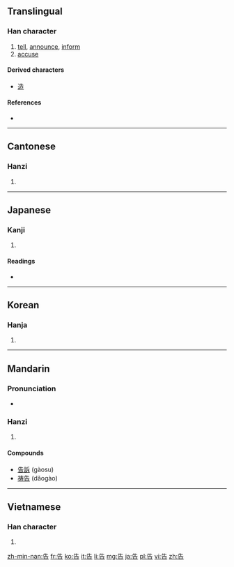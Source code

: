 {{also|吿|吉}}
==Translingual==

===Han character===
{{Han char|rn=30|rad=口|as=04|sn=7|four=2460<sub>1</sub>|canj=竹土口 (HGR)|ids=⿱[[牛|⺧]][[口]]}}

# [[tell]], [[announce]], [[inform]]
# [[accuse]]

====Derived characters====
* [[造]]

====References====
* {{Han ref|kx=0181.191|dkj=03381|dj=0398.040|hdz=10589.120|uh=544A|ud=21578|bh=A769|bd=42857}}

----

==Cantonese==

===Hanzi===
{{yue-hanzi|jyut=[[gou3]], [[guk1]]|y=gou3, guk1}}

# {{defn|lang=yue|sort=口04}}

----

==Japanese==

===Kanji===
{{ja-kanji|grade=4|rs=口04}}

# {{defn|lang=ja|sort=口04}}

====Readings====
* {{ja-readings|on=[[こく]] (koku), [[こう]] (kō)|kun=[[つ]]げる (tsugeru)}}

----

==Korean==

===Hanja===
{{ko-hanja|hangeul=[[고]], [[곡]]|rv=go, gok|mr=ko, kok}}

# {{defn|lang=ko|sort=口04}}

----

==Mandarin==

===Pronunciation===
* {{audio|Zh-gào.ogg|Audio}}

===Hanzi===
{{cmn-hanzi|pin=[[gào]] ([[gao4]])|wg=kao<sup>4</sup>}}

# {{defn|lang=cmn|sort=口04}}

====Compounds====
* [[告訴]] (gàosu)
* [[祷告]] (dǎogào)

----

==Vietnamese==

===Han character===
{{vi-hantu|[[cáo]], [[cáu]], [[kiếu]]|rs=口04}}

# {{defn|lang=vi|sort=口04}}

[[zh-min-nan:告]]
[[fr:告]]
[[ko:告]]
[[it:告]]
[[li:告]]
[[mg:告]]
[[ja:告]]
[[pl:告]]
[[vi:告]]
[[zh:告]]
